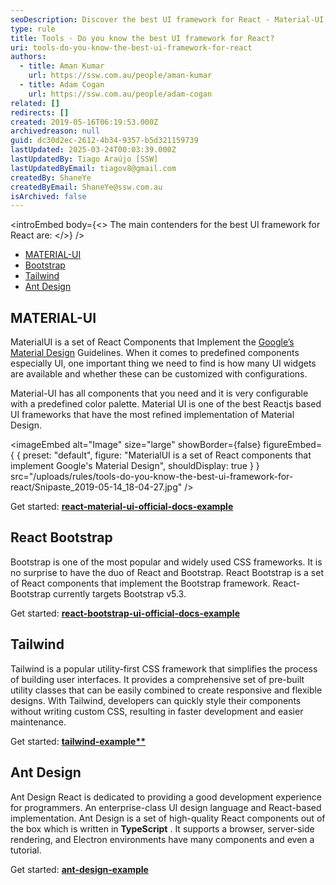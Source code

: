 ```yaml
---
seoDescription: Discover the best UI framework for React - Material-UI, Bootstrap, Tailwind, and Ant Design.
type: rule
title: Tools - Do you know the best UI framework for React?
uri: tools-do-you-know-the-best-ui-framework-for-react
authors:
  - title: Aman Kumar
    url: https://ssw.com.au/people/aman-kumar
  - title: Adam Cogan
    url: https://ssw.com.au/people/adam-cogan
related: []
redirects: []
created: 2019-05-16T06:19:53.000Z
archivedreason: null
guid: dc30d2ec-2612-4b34-9357-b5d321159739
lastUpdated: 2025-03-24T00:03:39.000Z
lastUpdatedBy: Tiago Araújo [SSW]
lastUpdatedByEmail: tiagov8@gmail.com
createdBy: ShaneYe
createdByEmail: ShaneYe@ssw.com.au
isArchived: false
---
```


<introEmbed
  body={<>
The main contenders for the best UI framework for React are:
  </>}
/>
* [MATERIAL-UI](https://material-ui.com/)
* [Bootstrap](https://getbootstrap.com/)
* [Tailwind](https://tailwindcss.com/)
* [Ant Design](https://ant.design/)

## MATERIAL-UI

MaterialUI is a set of React Components that Implement the [Google’s Material Design](https://material.io/guidelines/material-design/introduction.html) Guidelines. When it comes to predefined components especially UI, one important thing we need to find is how many UI widgets are available and whether these can be customized with configurations.

Material-UI has all components that you need and it is very configurable with a predefined color palette. Material UI is one of the best Reactjs based UI frameworks that have the most refined implementation of Material Design.


<imageEmbed
  alt="Image"
  size="large"
  showBorder={false}
  figureEmbed={ {
    preset: "default",
    figure: "MaterialUI is a set of React components that implement Google's Material Design",
    shouldDisplay: true
  } }
  src="/uploads/rules/tools-do-you-know-the-best-ui-framework-for-react/Snipaste_2019-05-14_18-04-27.jpg"
/>

Get started: **[react-material-ui-official-docs-example](https://stackblitz.com/edit/react-material-ui-official-docs-example)**

## React Bootstrap

Bootstrap is one of the most popular and widely used CSS frameworks. It is no surprise to have the duo of React and Bootstrap. React Bootstrap is a set of React components that implement the Bootstrap framework. React-Bootstrap currently targets Bootstrap v5.3.

Get started: **[react-bootstrap-ui-official-docs-example](https://stackblitz.com/edit/react-bootstrap-examples)**

## Tailwind

Tailwind is a popular utility-first CSS framework that simplifies the process of building user interfaces. It provides a comprehensive set of pre-built utility classes that can be easily combined to create responsive and flexible designs. With Tailwind, developers can quickly style their components without writing custom CSS, resulting in faster development and easier maintenance.

Get started: **[tailwind-example**](https://tailwindcss.com/docs/utility-first)**

## Ant Design

Ant Design React is dedicated to providing a good development experience for programmers. An enterprise-class UI design language and React-based implementation. Ant Design is a set of high-quality React components out of the box which is written in **TypeScript** . It supports a browser, server-side rendering, and Electron environments have many components and even a tutorial.

Get started: **[ant-design-example](https://codesandbox.io/s/wk04r016q8?from-embed)**
